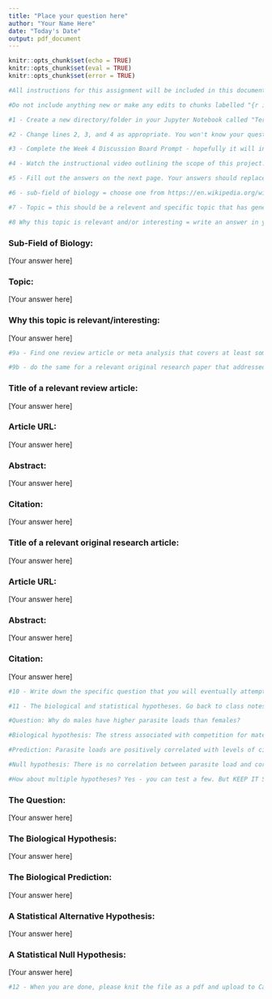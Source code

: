 ```yaml
---
title: "Place your question here"
author: "Your Name Here"
date: "Today's Date"
output: pdf_document
---
```


```r
knitr::opts_chunk$set(echo = TRUE)
knitr::opts_chunk$set(eval = TRUE)
knitr::opts_chunk$set(error = TRUE)
```

```r
#All instructions for this assignment will be included in this document as annotations in code chunks that will not appear in the knitted document. The hope is that the instructions will be connected to this one file, but the final knitted project will look clean and professional.

#Do not include anything new or make any edits to chunks labelled "{r instructions, include=FALSE}"
```

```r
#1 - Create a new directory/folder in your Jupyter Notebook called "Term Project" and save this .rmd file inside.

#2 - Change lines 2, 3, and 4 as appropriate. You won't know your question until you complete this checkpoint assignment.

#3 - Complete the Week 4 Discussion Board Prompt - hopefully it will inspire you!

#4 - Watch the instructional video outlining the scope of this project. It is linked on Canvas.

#5 - Fill out the answers on the next page. Your answers should replace the [Your answer here]

#6 - sub-field of biology = choose one from https://en.wikipedia.org/wiki/Outline_of_biology

#7 - Topic = this should be a relevent and specific topic that has generated significant focus in the primary literature in the last 2 years (maybe even in the news!)

#8 Why this topic is relevant and/or interesting = write an answer in your own words that is 250-500 words in length.

```

\newpage

### Sub-Field of Biology:

[Your answer here]

### Topic:

[Your answer here]

### Why this topic is relevant/interesting:

[Your answer here]

\newpage

```r
#9a - Find one review article or meta analysis that covers at least some significant aspects of this topic. Includes the title, a copy of the abstract/summary, a URL, and APA-formatted citation.

#9b - do the same for a relevant original research paper that addressed some aspect of this topic.

```

### Title of a relevant review article:

[Your answer here]

### Article URL:

[Your answer here]

### Abstract:

[Your answer here]

### Citation:

[Your answer here]

### Title of a relevant original research article:

[Your answer here]

### Article URL:

[Your answer here]

### Abstract:

[Your answer here]

### Citation:

[Your answer here]

\newpage

```r
#10 - Write down the specific question that you will eventually attempt to answer by designing an experiment and analyzing simulated data. Also copy your title and paste it in line 2 as the title of this R Markdown file.

#11 - The biological and statistical hypotheses. Go back to class notes where we discuss this distinction. Below is an example adapted from Ruxton & Colegrave:

#Question: Why do males have higher parasite loads than females?

#Biological hypothesis: The stress associated with competition for mates reduces males' ability to mount defences against parasites.

#Prediction: Parasite loads are positively correlated with levels of circulating cortisol (a stress hormone), and males show higher levels of these hormones than females.

#Null hypothesis: There is no correlation between parasite load and cortisol concentration.

#How about multiple hypotheses? Yes - you can test a few. But KEEP IT SIMPLE! In the example above you could test the null for males, females, and all individuals separately.

```

### The Question:

[Your answer here]

### The Biological Hypothesis:

[Your answer here]

### The Biological Prediction:

[Your answer here]

### A Statistical Alternative Hypothesis:

[Your answer here]

### A Statistical Null Hypothesis:

[Your answer here]

```r
#12 - When you are done, please knit the file as a pdf and upload to Canvas - NOT GRADESCOPE

```

\newpage
